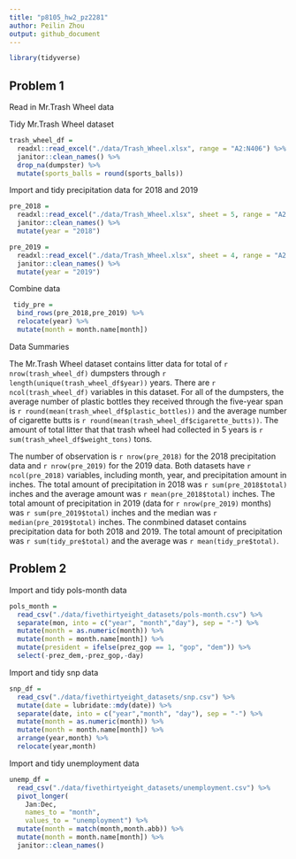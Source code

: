 ```yaml
---
title: "p8105_hw2_pz2281"
author: Peilin Zhou
output: github_document
---
```


```r
library(tidyverse)
```
## Problem 1

Read in Mr.Trash Wheel data

Tidy Mr.Trash Wheel dataset
```r
trash_wheel_df = 
  readxl::read_excel("./data/Trash_Wheel.xlsx", range = "A2:N406") %>% 
  janitor::clean_names() %>% 
  drop_na(dumpster) %>% 
  mutate(sports_balls = round(sports_balls))
```

Import and tidy precipitation data for 2018 and 2019

```r
pre_2018 = 
  readxl::read_excel("./data/Trash_Wheel.xlsx", sheet = 5, range = "A2:B14") %>%
  janitor::clean_names() %>% 
  mutate(year = "2018")

pre_2019 = 
  readxl::read_excel("./data/Trash_Wheel.xlsx", sheet = 4, range = "A2:B8") %>% 
  janitor::clean_names() %>% 
  mutate(year = "2019")
```

Combine data

```r
 tidy_pre = 
  bind_rows(pre_2018,pre_2019) %>% 
  relocate(year) %>% 
  mutate(month = month.name[month])
```



Data Summaries

The Mr.Trash Wheel dataset contains litter data for total of `r nrow(trash_wheel_df)` dumpsters through `r length(unique(trash_wheel_df$year))` years. There are `r ncol(trash_wheel_df)` variables in this dataset. For all of the dumpsters, the average number of plastic bottles they received through the five-year span is `r round(mean(trash_wheel_df$plastic_bottles))` and the average number of cigarette butts is `r round(mean(trash_wheel_df$cigarette_butts))`. The amount of total litter that that trash wheel had collected in 5 years is `r sum(trash_wheel_df$weight_tons)` tons.

The number of observation is `r nrow(pre_2018)` for the 2018 precipitation data and `r nrow(pre_2019)` for the 2019 data. Both datasets have `r ncol(pre_2018)` variables, including month, year, and precipitation amount in inches. The total amount of precipitation in 2018 was `r sum(pre_2018$total)` inches and the average amount  was `r mean(pre_2018$total)` inches. The total amount of precipitation in 2019 (data for `r nrow(pre_2019)` months) was `r sum(pre_2019$total)` inches and the median was `r median(pre_2019$total)` inches. The conmbined dataset contains precipitation data for both 2018 and 2019. The total amount of precipitation was `r sum(tidy_pre$total)` and the average was `r mean(tidy_pre$total)`.

## Problem 2

Import and tidy pols-month data

```r
pols_month =
  read_csv("./data/fivethirtyeight_datasets/pols-month.csv") %>% 
  separate(mon, into = c("year", "month","day"), sep = "-") %>% 
  mutate(month = as.numeric(month)) %>% 
  mutate(month = month.name[month]) %>% 
  mutate(president = ifelse(prez_gop == 1, "gop", "dem")) %>% 
  select(-prez_dem,-prez_gop,-day)
```

Import and tidy snp data

```r
snp_df = 
  read_csv("./data/fivethirtyeight_datasets/snp.csv") %>% 
  mutate(date = lubridate::mdy(date)) %>% 
  separate(date, into = c("year","month", "day"), sep = "-") %>%
  mutate(month = as.numeric(month)) %>%
  mutate(month = month.name[month]) %>% 
  arrange(year,month) %>% 
  relocate(year,month)
```

Import and tidy unemployment data

```r
unemp_df = 
  read_csv("./data/fivethirtyeight_datasets/unemployment.csv") %>% 
  pivot_longer(
    Jan:Dec,
    names_to = "month",
    values_to = "unemployment") %>% 
  mutate(month = match(month,month.abb)) %>% 
  mutate(month = month.name[month]) %>% 
  janitor::clean_names()
```









